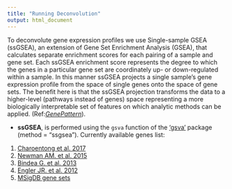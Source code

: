 ```yaml
---
title: "Running Deconvolution"
output: html_document
---
```

   
To deconvolute gene expression profiles we use Single-sample GSEA (ssGSEA), an extension of Gene Set Enrichment Analysis
(GSEA), that calculates separate enrichment scores for each pairing of a sample and gene
set. Each ssGSEA enrichment score represents the degree to which the genes in a
particular gene set are coordinately up- or down-regulated within a sample. In this
manner ssGSEA projects a single sample’s gene expression profile from the space of
single genes onto the space of gene sets. The benefit
here is that the ssGSEA projection transforms the data to a higher-level (pathways
instead of genes) space representing a more biologically interpretable set of features on
which analytic methods can be applied. (Ref:[*GenePattern*](http://www.broadinstitute.org/cancer/software/genepattern/modules/docs/ssGSEAProjection/4)).     

* **ssGSEA**, is performed using the `gsva` function of the [‘gsva’](http://www.bioconductor.org/packages/2.12/bioc/html/GSVA.html) package (method = "ssgsea"). Currently available genes list: 
1. [Charoentong et al. 2017](https://www.ncbi.nlm.nih.gov/pubmed/28052254)
2. [Newman AM. et al. 2015](http://www.ncbi.nlm.nih.gov/pubmed/25822800)
3. [Bindea G. et al. 2013](http://www.ncbi.nlm.nih.gov/pubmed/24138885) 
4. [Engler JR. et al. 2012](http://www.ncbi.nlm.nih.gov/pubmed/22937035)   
5. [MSigDB gene sets](http://software.broadinstitute.org/gsea/msigdb/index.jsp)   
